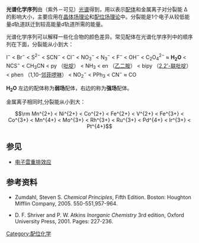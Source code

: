 '''光谱化学序列'''由（紫外－可见）[[光谱|光谱]]得到，用以表示[[配体|配体]]和金属离子对分裂能 Δ 的影响大小，主要应用在[[晶体场理论|晶体场理论]]和[[配位场理论|配位场理论]]中。分裂能是1个电子从较低能量''d''轨道跃迁到较高能量''d''轨道所需的能量。

光谱化学序列可以解释一些化合物的颜色差异。常见配体在光谱化学序列中的顺序列在下面，分裂能从小到大：

I<sup><nowiki>−</nowiki></sup> < Br<sup><nowiki>−</nowiki></sup> < S<sup>2<nowiki>−</nowiki></sup> < SCN<sup><nowiki>−</nowiki></sup> < Cl<sup><nowiki>−</nowiki></sup> <  NO<sub>3</sub><sup><nowiki>−</nowiki></sup> < N<sub>3</sub><sup><nowiki>−</nowiki></sup> < F<sup><nowiki>−</nowiki></sup> < OH<sup><nowiki>−</nowiki></sup> < C<sub>2</sub>O<sub>4</sub><sup>2<nowiki>−</nowiki></sup> ≈ '''H<sub>2</sub>O''' < NCS<sup><nowiki>−</nowiki></sup> < CH<sub>3</sub>CN < py （[[吡啶|吡啶]]） <  NH<sub>3</sub> < en （[[乙二胺|乙二胺]]） < bipy （[[2,2'-联吡啶|2,2'-联吡啶]]） < phen （1,10-[[邻菲啰啉|邻菲啰啉]]） < NO<sub>2</sub><sup><nowiki>−</nowiki></sup> < PPh<sub>3</sub> < CN<sup><nowiki>−</nowiki></sup> ≈ CO

'''H<sub>2</sub>O''' 左边的配体称为'''弱场'''配体，右边的称为'''强场'''配体。

金属离子相同时,分裂能从小到大：
:<math> \rm Mn^{2+} < Ni^{2+} < Co^{2+} < Fe^{2+} < V^{2+} < Fe^{3+} < Co^{3+} < Mn^{4+} < Mo^{3+} < Rh^{3+} < Ru^{3+} < Pd^{4+} < Ir^{3+} < Pt^{4+}</math>
== 参见 ==
* [[电子雲重排效应|电子雲重排效应]]

==参考资料==
*Zumdahl, Steven S. ''Chemical Principles'', Fifth Edition. Boston: Houghton Mifflin Company, 2005. 550-551,957-964. 

*D. F. Shriver and P. W. Atkins ''Inorganic Chemistry'' 3rd edition, Oxford University Press, 2001. Pages: 227-236.

{{Chem-stub}}

[[Category:配位化学|Category:配位化学]]